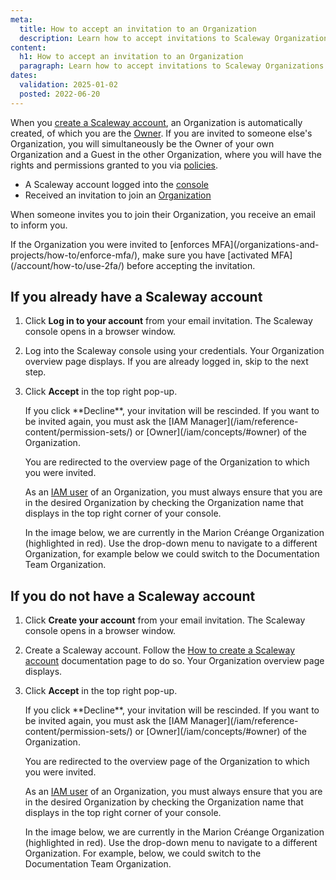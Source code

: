 ```yaml
---
meta:
  title: How to accept an invitation to an Organization
  description: Learn how to accept invitations to Scaleway Organizations.
content:
  h1: How to accept an invitation to an Organization
  paragraph: Learn how to accept invitations to Scaleway Organizations.
dates:
  validation: 2025-01-02
  posted: 2022-06-20
---
```


When you [create a Scaleway account](/account/how-to/create-an-account/), an Organization is automatically created, of which you are the [Owner](/iam/concepts/#owner). If you are invited to someone else's Organization, you will simultaneously be the Owner of your own Organization and a Guest in the other Organization, where you will have the rights and permissions granted to you via [policies](/iam/concepts/#policy).

<Lightbox src="scaleway-iam-owners-guests.webp" alt="" />

<Macro id="requirements" />

- A Scaleway account logged into the [console](https://console.scaleway.com)
- Received an invitation to join an [Organization](/iam/concepts/#organization)

When someone invites you to join their Organization, you receive an email to inform you.

<Message type="important">
  If the Organization you were invited to [enforces MFA](/organizations-and-projects/how-to/enforce-mfa/), make sure you have [activated MFA](/account/how-to/use-2fa/) before accepting the invitation.
</Message>

## If you already have a Scaleway account

1. Click **Log in to your account** from your email invitation. The Scaleway console opens in a browser window.
2. Log into the Scaleway console using your credentials. Your Organization overview page displays.
    <Message type="note">
      If you are already logged in, skip to the next step.
    </Message>
3. Click **Accept** in the top right pop-up.
    <Lightbox src="scaleway-accept-orga-invite.webp" alt="" />

    <Message type="important">
      If you click **Decline**, your invitation will be rescinded. If you want to be invited again, you must ask the [IAM Manager](/iam/reference-content/permission-sets/) or [Owner](/iam/concepts/#owner) of the Organization.
    </Message>

    You are redirected to the overview page of the Organization to which you were invited.

    As an [IAM user](/iam/concepts/#user) of an Organization, you must always ensure that you are in the desired Organization by checking the Organization name that displays in the top right corner of your console.

    In the image below, we are currently in the Marion Créange Organization (highlighted in red). Use the drop-down menu to navigate to a different Organization, for example below we could switch to the Documentation Team Organization.

    <Lightbox src="scaleway-orga-dropdown.webp" alt="" />

## If you do not have a Scaleway account

1. Click **Create your account** from your email invitation. The Scaleway console opens in a browser window.
2. Create a Scaleway account. Follow the [How to create a Scaleway account](/account/how-to/create-an-account/) documentation page to do so. Your Organization overview page displays.
3. Click **Accept** in the top right pop-up.
    <Lightbox src="scaleway-accept-orga-invite.webp" alt="" />

    <Message type="important">
      If you click **Decline**, your invitation will be rescinded. If you want to be invited again, you must ask the [IAM Manager](/iam/reference-content/permission-sets/) or [Owner](/iam/concepts/#owner) of the Organization.
    </Message>

    You are redirected to the overview page of the Organization to which you were invited.

    As an [IAM user](/iam/concepts/#user) of an Organization, you must always ensure that you are in the desired Organization by checking the Organization name that displays in the top right corner of your console.

    In the image below, we are currently in the Marion Créange Organization (highlighted in red). Use the drop-down menu to navigate to a different Organization. For example, below, we could switch to the Documentation Team Organization.

    <Lightbox src="scaleway-orga-dropdown.webp" alt="" />


